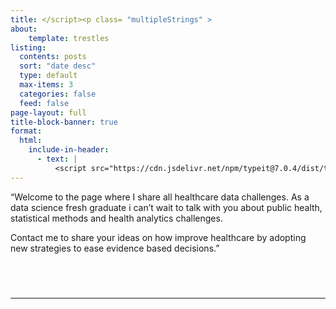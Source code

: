 ```yaml
---
title: </script><p class= "multipleStrings" >
about:
    template: trestles
listing:
  contents: posts
  sort: "date desc"
  type: default
  max-items: 3
  categories: false
  feed: false
page-layout: full
title-block-banner: true
format:
  html:
    include-in-header: 
      - text: |
          <script src="https://cdn.jsdelivr.net/npm/typeit@7.0.4/dist/typeit.min.js">
---
```


::: column-body-outset
"Welcome to the page where I share all healthcare data challenges. As a data science fresh graduate i can't wait to talk with you about public health, statistical methods and health analytics challenges.

Contact me to share your ideas on how improve healthcare by adopting new strategies to ease evidence based decisions."
:::

<br>
---

```{=html}
<script>new TypeIt(".multipleStrings", {
    strings: ["Welcome to Federico's webpage","Data projects are the main work there🕵","P.s. contact me for urgent project such as baking a tiramisù"],
    breakLines: false,
    loop: true,
    speed: 40
  }).go();
</script>
```

------------------------------------------------------------------------
